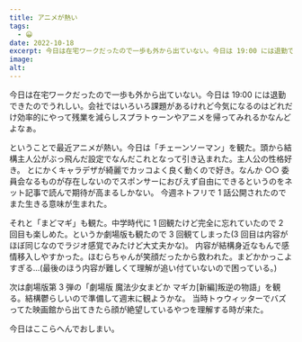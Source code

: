```yaml
---
title: アニメが熱い
tags:
  - 😀
date: 2022-10-18
excerpt: 今日は在宅ワークだったので一歩も外から出ていない。今日は 19:00 には退勤できたのでうれしい。会社ではいろいろ課題があるけれど今気になるのはどれだけ効率的にやって残業を減らしスプラトゥーンやアニメを帰ってみれるかなんどよなぁ。
image:
alt:
---
```


今日は在宅ワークだったので一歩も外から出ていない。今日は 19:00 には退勤できたのでうれしい。会社ではいろいろ課題があるけれど今気になるのはどれだけ効率的にやって残業を減らしスプラトゥーンやアニメを帰ってみれるかなんどよなぁ。

ということで最近アニメが熱い。今日は「チェーンソーマン」を観た。頭から結構主人公がぶっ飛んだ設定でなんだこれとなって引き込まれた。主人公の性格好き。
とにかくキャラデザが綺麗でカッコよく良く動くので好き。なんか ○○ 委員会なるものが存在しないのでスポンサーにおびえず自由にできるというのをネット記事で読んで期待が高まるしかない。
今週ネトフリで 1 話公開されたのでまた生きる意味が生まれた。

それと「まどマギ」も観た。中学時代に 1 回観たけど完全に忘れていたので 2 回目も楽しめた。というか劇場版も観たので 3 回観てしまった(3 回目は内容がほぼ同じなのでラジオ感覚でみたけど大丈夫かな)。
内容が結構身近なもんで感情移入しやすかった。ほむらちゃんが笑顔だったから救われた。まどかかっこよすぎる...(最後のほう内容が難しくて理解が追い付ていないので困っている。)

次は劇場版第 3 弾の「劇場版 魔法少女まどか マギカ[新編]叛逆の物語」を観る。結構鬱らしいので準備して週末に観ようかな。
当時トゥウィッターでバズってた映画館から出てきたら顔が絶望しているやつを理解する時が来た。

今日はここらへんでおしまい。
